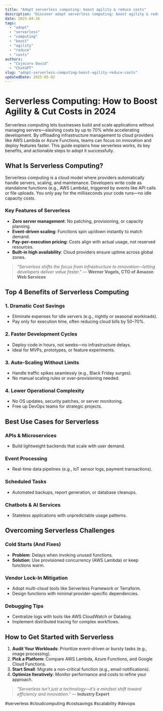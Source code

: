 ```yaml
---
title: "Adopt serverless computing: boost agility & reduce costs"
description: "Discover adopt serverless computing: boost agility & reduce costs with this in-depth guide, providing actionable insights and practical tips to boost your knowledge and results."
date: 2025-04-26
tags:
  - "adopt"
  - "serverless"
  - "computing"
  - "boost"
  - "agility"
  - "reduce"
  - "costs"
authors:
  - "Cojocaru David"
  - "ChatGPT"
slug: "adopt-serverless-computing-boost-agility-reduce-costs"
updatedDate: 2025-05-02
---
```


# Serverless Computing: How to Boost Agility & Cut Costs in 2024  

Serverless computing lets businesses build and scale applications without managing servers—slashing costs by up to 70% while accelerating development. By offloading infrastructure management to cloud providers like AWS Lambda or Azure Functions, teams can focus on innovation and deploy features faster. This guide explains how serverless works, its key benefits, and actionable steps to adopt it successfully.  

## What Is Serverless Computing?  

Serverless computing is a cloud model where providers automatically handle servers, scaling, and maintenance. Developers write code as standalone functions (e.g., AWS Lambda), triggered by events like API calls or file uploads. You only pay for the milliseconds your code runs—no idle capacity costs.  

### Key Features of Serverless  
- **Zero server management**: No patching, provisioning, or capacity planning.  
- **Event-driven scaling**: Functions spin up/down instantly to match demand.  
- **Pay-per-execution pricing**: Costs align with actual usage, not reserved resources.  
- **Built-in high availability**: Cloud providers ensure uptime across global zones.  

> *"Serverless shifts the focus from infrastructure to innovation—letting developers deliver value faster."* — **Werner Vogels, CTO of Amazon Web Services**  

## Top 4 Benefits of Serverless Computing  

### 1. Dramatic Cost Savings  
- Eliminate expenses for idle servers (e.g., nightly or seasonal workloads).  
- Pay only for execution time, often reducing cloud bills by 50–70%.  

### 2. Faster Development Cycles  
- Deploy code in hours, not weeks—no infrastructure delays.  
- Ideal for MVPs, prototypes, or feature experiments.  

### 3. Auto-Scaling Without Limits  
- Handle traffic spikes seamlessly (e.g., Black Friday surges).  
- No manual scaling rules or over-provisioning needed.  

### 4. Lower Operational Complexity  
- No OS updates, security patches, or server monitoring.  
- Free up DevOps teams for strategic projects.  

## Best Use Cases for Serverless  

### APIs & Microservices  
- Build lightweight backends that scale with user demand.  

### Event Processing  
- Real-time data pipelines (e.g., IoT sensor logs, payment transactions).  

### Scheduled Tasks  
- Automated backups, report generation, or database cleanups.  

### Chatbots & AI Services  
- Stateless applications with unpredictable usage patterns.  

## Overcoming Serverless Challenges  

### Cold Starts (And Fixes)  
- **Problem**: Delays when invoking unused functions.  
- **Solution**: Use provisioned concurrency (AWS Lambda) or keep functions warm.  

### Vendor Lock-In Mitigation  
- Adopt multi-cloud tools like Serverless Framework or Terraform.  
- Design functions with minimal provider-specific dependencies.  

### Debugging Tips  
- Centralize logs with tools like AWS CloudWatch or Datadog.  
- Implement distributed tracing for complex workflows.  

## How to Get Started with Serverless  

1. **Audit Your Workloads**: Prioritize event-driven or bursty tasks (e.g., image processing).  
2. **Pick a Platform**: Compare AWS Lambda, Azure Functions, and Google Cloud Functions.  
3. **Start Small**: Migrate a non-critical function (e.g., email notifications).  
4. **Optimize Iteratively**: Monitor performance and costs to refine your approach.  

> *"Serverless isn’t just a technology—it’s a mindset shift toward efficiency and innovation."* — **Industry Expert**  

#serverless #cloudcomputing #costsavings #scalability #devops